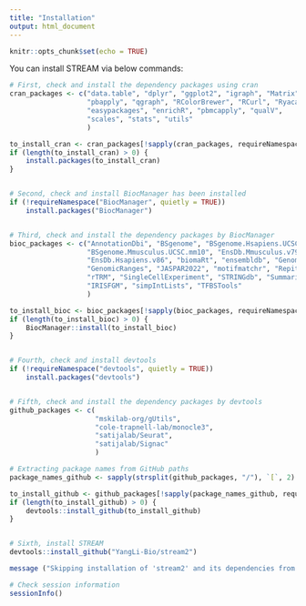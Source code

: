 ```yaml
---
title: "Installation"
output: html_document
---
```


```r

knitr::opts_chunk$set(echo = TRUE)

```

You can install STREAM via below commands:
```r

# First, check and install the dependency packages using cran
cran_packages <- c("data.table", "dplyr", "ggplot2", "igraph", "Matrix", 
                   "pbapply", "qgraph", "RColorBrewer", "RCurl", "Ryacas",
                   "easypackages", "enrichR", "pbmcapply", "qualV",
                   "scales", "stats", "utils"
                   )

to_install_cran <- cran_packages[!sapply(cran_packages, requireNamespace, quietly = TRUE)]
if (length(to_install_cran) > 0) {
    install.packages(to_install_cran)
}


# Second, check and install BiocManager has been installed
if (!requireNamespace("BiocManager", quietly = TRUE))
    install.packages("BiocManager")


# Third, check and install the dependency packages by BiocManager
bioc_packages <- c("AnnotationDbi", "BSgenome", "BSgenome.Hsapiens.UCSC.hg19", "BSgenome.Hsapiens.UCSC.hg38", 
                   "BSgenome.Mmusculus.UCSC.mm10", "EnsDb.Mmusculus.v79", "EnsDb.Hsapiens.v75", 
                   "EnsDb.Hsapiens.v86", "biomaRt", "ensembldb", "GenomeInfoDb", "GenomicAlignments", 
                   "GenomicRanges", "JASPAR2022", "motifmatchr", "Repitools", "regioneR", 
                   "rTRM", "SingleCellExperiment", "STRINGdb", "SummarizedExperiment", 
                   "IRISFGM", "simpIntLists", "TFBSTools"
                   )

to_install_bioc <- bioc_packages[!sapply(bioc_packages, requireNamespace, quietly = TRUE)]
if (length(to_install_bioc) > 0) {
    BiocManager::install(to_install_bioc)
}


# Fourth, check and install devtools
if (!requireNamespace("devtools", quietly = TRUE))
    install.packages("devtools")


# Fifth, check and install the dependency packages by devtools
github_packages <- c( 
                     "mskilab-org/gUtils",  
                     "cole-trapnell-lab/monocle3", 
                     "satijalab/Seurat", 
                     "satijalab/Signac"
                     )

# Extracting package names from GitHub paths
package_names_github <- sapply(strsplit(github_packages, "/"), `[`, 2)

to_install_github <- github_packages[!sapply(package_names_github, requireNamespace, quietly = TRUE)]
if (length(to_install_github) > 0) {
    devtools::install_github(to_install_github)
}


# Sixth, install STREAM
devtools::install_github("YangLi-Bio/stream2")

```


```r

message ("Skipping installation of 'stream2' and its dependencies from a github remote")

```


```r

# Check session information
sessionInfo()

```
